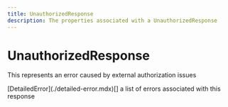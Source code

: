 ```yaml
---
title: UnauthorizedResponse
description: The properties associated with a UnauthorizedResponse
---
```


UnauthorizedResponse
===============================================
This represents an error caused by external authorization issues

<Reference>
  <Field name="detailed_errors" nullable={true}>
    <Type>
      [DetailedError](./detailed-error.mdx)[]
    </Type>
    <Description>
      a list of errors associated with this response
    </Description>
  </Field>
</Reference>